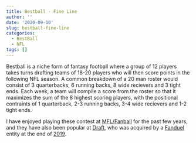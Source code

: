```yaml
---
title: Bestball - Fine Line
author: ''
date: '2020-09-10'
slug: bestball-fine-line
categories:
  - BestBall
  - NFL
tags: []
---
```



Bestball is a niche form of fantasy football where a group of 12 players takes turns drafting teams of 18-20 players who will then score points in the following NFL season.  A common breakdown of a 20 man roster would consist of 3 quarterbacks, 6 running backs, 8 wide recievers and 3 tight ends.  Each week, a team will compile a score from the roster so that it maximizes the sum of the 8 highest scoring players, with the positional contraints of 1 quarterback, 2-3 running backs, 3-4 wide recievers and 1-2 tight ends.  

I have enjoyed playing these contest at [MFL/Fanball](https://bestball10s.shgn.com/) for the past few years, and they have also been popular at [Draft](https://draft.com/), who was acquired by a [Fanduel](https://www.fanduel.com/) entity at the end of [2019](https://gridironexperts.com/draft-shutsdown-merges-with-fanduel).

